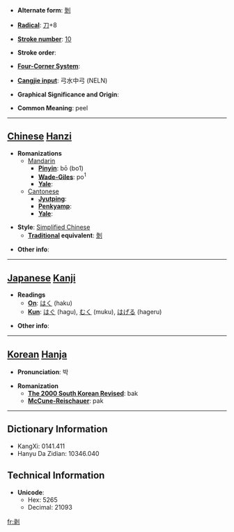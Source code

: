* '''Alternate form''': [[剝]]

* '''[[Wiktionary:Chinese radical index| Radical]]''': [[Wiktionary:Chinese radical index 刀|刀]]+8

* '''[[Wiktionary:Chinese total strokes index|Stroke number]]''': [[Wiktionary:Chinese total strokes index 10|10]]

* '''Stroke order''': 

* '''[[Wiktionary:Chinese four corner index|Four-Corner System]]''': 

* '''[[Wiktionary:Chinese Cangjie index|Cangjie input]]''': 弓水中弓 (NELN)

* '''Graphical Significance and Origin''': 

* '''Common Meaning''': peel

----

== [[Chinese]] [[Hanzi]] ==

* '''Romanizations'''
** [[Mandarin]]
*** '''[[Pinyin]]''': bō (bo1)
*** '''[[Wade-Giles]]''': po<sup>1</sup>
*** '''[[Yale]]''': 
**[[Cantonese]]
***'''[[Jyutping]]''':
***'''[[Penkyamp]]''': 
***'''[[Yale]]''': 

* '''Style''': [[Simplified Chinese]] 
** '''[[Traditional Chinese|Traditional]] equivalent''': [[剝]]

* '''Other info''': 

----

== [[Japanese]] [[Kanji]] ==

* '''Readings'''
** '''[[On]]''': [[はく]] (haku)
** '''[[Kun]]''': [[はぐ]] (hagu), [[むく]] (muku), [[はげる]] (hageru)

* '''Other info''':  

----

== [[Korean]] [[Hanja]] ==

* '''Pronunciation''': 박

* '''Romanization'''
** '''[[The 2000 South Korean Revised Romanization|The 2000 South Korean Revised]]''': bak
** '''[[McCune-Reischauer]]''': pak

----

== Dictionary Information ==

* KangXi: 0141.411
* Hanyu Da Zidian: 10346.040

== Technical Information ==

* '''Unicode''':
** Hex: 5265
** Decimal: 21093

[[fr:剥]]